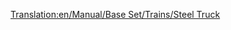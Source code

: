 [[Translation:en/Manual/Base Set/Trains/Steel Truck]]
{{fr/Manual/Base Set/Trains/Wagon|Nom=Wagon d'acier
|Coût=1 148£ (2 296$)
|Poids=18 / 38 t
|Image=[[File:en/Manual/Base Set/Trains/Steeltruck.png]]
|Capacité=20 tonnes d'acier
|MonoCoût=1 148£ (2 296$)
|MonoPoids=18 / 43 t
|MonoCapacité=25 tonnes d'acier
|MagCoût= 1 148£ (2 296$)
|MagPoids=18 / 45 t
|MagCapacité=27 tonnes d'acier
|Description=Un [[fr/Manual/Base Set/Trains/Wagon d'acier|wagon d'acier]] est conçu pour transporter de l'[[fr/Manual/Base Set/Cargos/Acier|acier]], qui est fabriqué dans les [[fr/Manual/Base Set/Industries/Aciérie|aciéries]]. Disponible uniquement sous le climat [[fr/Manual/Climat#tempere|tempéré]].
}}